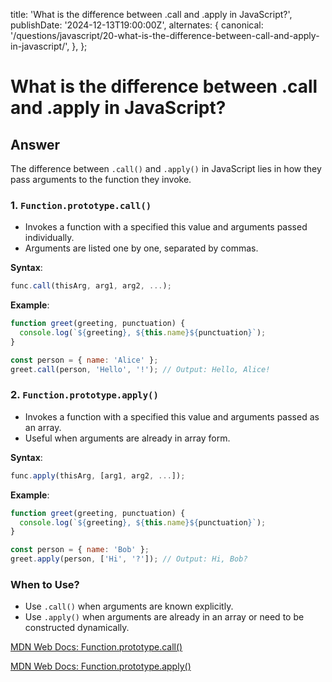 
  title: 'What is the difference between .call and .apply in JavaScript?',
  publishDate: '2024-12-13T19:00:00Z',
  alternates: {
    canonical:
      '/questions/javascript/20-what-is-the-difference-between-call-and-apply-in-javascript/',
  },
};

# What is the difference between .call and .apply in JavaScript?

## Answer

The difference between `.call()` and `.apply()` in JavaScript lies in how they pass arguments to the function they invoke.

### 1. `Function.prototype.call()`

- Invokes a function with a specified this value and arguments passed individually.
- Arguments are listed one by one, separated by commas.

**Syntax**:

```javascript
func.call(thisArg, arg1, arg2, ...);
```

**Example**:

```javascript
function greet(greeting, punctuation) {
  console.log(`${greeting}, ${this.name}${punctuation}`);
}

const person = { name: 'Alice' };
greet.call(person, 'Hello', '!'); // Output: Hello, Alice!
```

### 2. `Function.prototype.apply()`

- Invokes a function with a specified this value and arguments passed as an array.
- Useful when arguments are already in array form.

**Syntax**:

```javascript
func.apply(thisArg, [arg1, arg2, ...]);
```

**Example**:

```javascript
function greet(greeting, punctuation) {
  console.log(`${greeting}, ${this.name}${punctuation}`);
}

const person = { name: 'Bob' };
greet.apply(person, ['Hi', '?']); // Output: Hi, Bob?
```

### When to Use?

- Use `.call()` when arguments are known explicitly.
- Use `.apply()` when arguments are already in an array or need to be constructed dynamically.

[MDN Web Docs: Function.prototype.call()](https://developer.mozilla.org/en-US/docs/Web/JavaScript/Reference/Global_Objects/Function/call)

[MDN Web Docs: Function.prototype.apply()](https://developer.mozilla.org/en-US/docs/Web/JavaScript/Reference/Global_Objects/Function/apply)

<GithubEdit link='/questions/javascript/20-what-is-the-difference-between-call-and-apply-in-javascript/page.mdx' />
